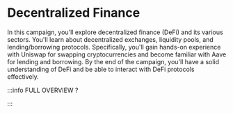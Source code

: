 # Decentralized Finance

In this campaign, you'll explore decentralized finance (DeFi) and its various sectors. You'll learn about decentralized exchanges, liquidity pools, and lending/borrowing protocols. Specifically, you'll gain hands-on experience with Uniswap for swapping cryptocurrencies and become familiar with Aave for lending and borrowing. By the end of the campaign, you'll have a solid understanding of DeFi and be able to interact with DeFi protocols effectively.


<DocCardList />

:::info FULL OVERVIEW ?

<QuestButton
  text="Go To Campaign Page"
  link=""/>

:::
